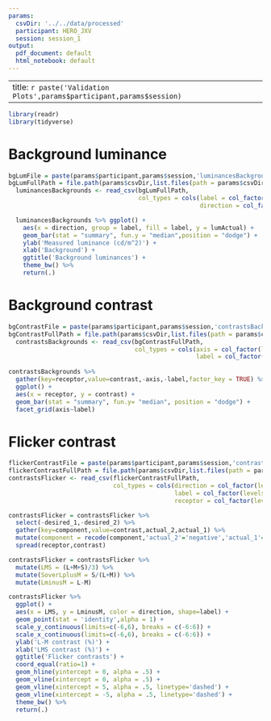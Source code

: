 ```yaml
---
params:
  csvDir: '../../data/processed'
  participant: HERO_JXV
  session: session_1
output:
  pdf_document: default
  html_notebook: default
---
```

---  
title: `r paste('Validation Plots',params$participant,params$session)`
---
```r
library(readr)
library(tidyverse)
```
# Background luminance
```r
bgLumFile = paste(params$participant,params$session,'luminancesBackgrounds.csv',sep="-")
bgLumFullPath = file.path(params$csvDir,list.files(path = params$csvDir, recursive = TRUE, pattern = bgLumFile))
  luminancesBackgrounds <- read_csv(bgLumFullPath, 
                                    col_types = cols(label = col_factor(levels = c("PreCorrection", "PostCorrection", "PostSession")),
                                                     direction = col_factor(levels = c("LMS_low","LMS_high","Mel_low","Mel_high"))))

  luminancesBackgrounds %>% ggplot() +
    aes(x = direction, group = label, fill = label, y = lumActual) +
    geom_bar(stat = "summary", fun.y = "median",position = "dodge") +
    ylab('Measured luminance (cd/m^2)') +
    xlab('Background') +
    ggtitle('Background luminances') +
    theme_bw() %>%
    return(.)
```

\pagebreak

# Background contrast

```r
bgContrastFile = paste(params$participant,params$session,'contrastsBackgrounds.csv',sep="-")
bgContrastFullPath = file.path(params$csvDir,list.files(path = params$csvDir, recursive = TRUE, pattern = bgContrastFile))
  contrastsBackgrounds <- read_csv(bgContrastFullPath, 
                                   col_types = cols(axis = col_factor(levels = c("LMS-directed backgrounds", "Mel-directed backgrounds")), 
                                                    label = col_factor(levels = c("PreCorrection", "PostCorrection", "PostSession"))))
  
contrastsBackgrounds %>%
  gather(key=receptor,value=contrast,-axis,-label,factor_key = TRUE) %>%
  ggplot() +
  aes(x = receptor, y = contrast) +
  geom_bar(stat = "summary", fun.y= "median", position = "dodge") +
  facet_grid(axis~label)
```

\pagebreak

# Flicker contrast

```r
flickerContrastFile = paste(params$participant,params$session,'contrastsFlicker.csv',sep="-")
flickerContrastFullPath = file.path(params$csvDir,list.files(path = params$csvDir, recursive = TRUE, pattern = flickerContrastFile))
contrastsFlicker <- read_csv(flickerContrastFullPath, 
                             col_types = cols(direction = col_factor(levels = c("FlickerDirection_LMS_high", "FlickerDirection_LMS_low", "FlickerDirection_Mel_high", "FlickerDirection_Mel_low")), 
                                              label = col_factor(levels = c("PreCorrection", "PostCorrection", "PostSession")),
                                              receptor = col_factor(levels = c("L","M","S","Mel"))))

contrastsFlicker = contrastsFlicker %>%
  select(-desired_1,-desired_2) %>%
  gather(key=component,value=contrast,actual_2,actual_1) %>%
  mutate(component = recode(component,'actual_2'='negative','actual_1'='positive')) %>%
  spread(receptor,contrast)

contrastsFlicker = contrastsFlicker %>%
  mutate(LMS = (L+M+S)/3) %>%
  mutate(SoverLplusM = S/(L+M)) %>%
  mutate(LminusM = L-M)

contrastsFlicker %>%
  ggplot() +
  aes(x = LMS, y = LminusM, color = direction, shape=label) +
  geom_point(stat = 'identity',alpha = 1) +
  scale_y_continuous(limits=c(-6,6), breaks = c(-6:6)) +
  scale_x_continuous(limits=c(-6,6), breaks = c(-6:6)) +
  ylab('L-M contrast (%)') +
  xlab('LMS contrast (%)') +
  ggtitle('Flicker contrasts') +
  coord_equal(ratio=1) +
  geom_hline(yintercept = 0, alpha = .5) +
  geom_vline(xintercept = 0, alpha = .5) +
  geom_vline(xintercept = 5, alpha = .5, linetype='dashed') +
  geom_vline(xintercept = -5, alpha = .5, linetype='dashed') +
  theme_bw() %>%
  return(.)
```